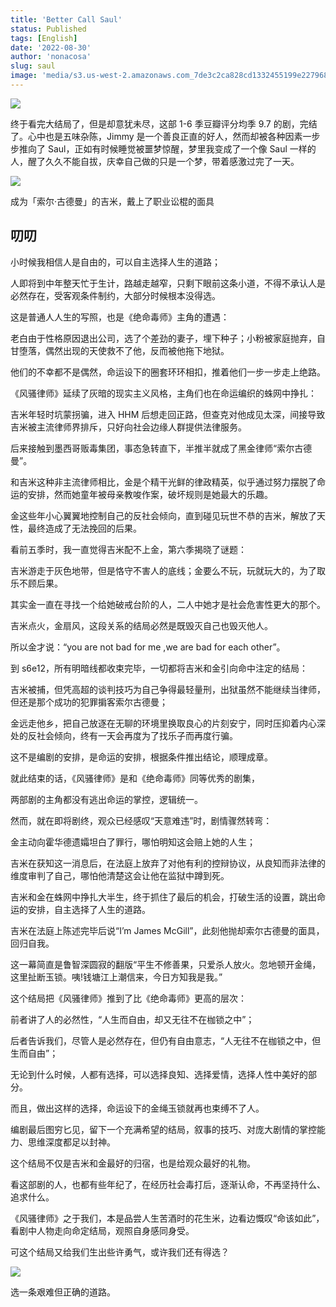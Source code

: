```yaml
---
title: 'Better Call Saul'
status: Published
tags: [English]
date: '2022-08-30'
author: 'nonacosa'
slug: saul
image: 'media/s3.us-west-2.amazonaws.com_7de3c2ca828cd1332455199e22796831.jpeg'
---
```


![](media/s3.us-west-2.amazonaws.com_7de558e0-4a6a-4896-a831-9969a6b0d346.png)

终于看完大结局了，但是却意犹未尽，这部 1-6 季豆瓣评分均季 9.7 的剧，完结了。心中也是五味杂陈，Jimmy 是一个善良正直的好人，然而却被各种因素一步步推向了 Saul，正如有时候睡觉被噩梦惊醒，梦里我变成了一个像 Saul 一样的人，醒了久久不能自拔，庆幸自己做的只是一个梦，带着感激过完了一天。

![](media/s3.us-west-2.amazonaws.com_eaeedec9-7510-4007-a474-06fe47487965.png)

成为「索尔·古德曼」的吉米，戴上了职业讼棍的面具

## 叨叨

小时候我相信人是自由的，可以自主选择人生的道路；

人即将到中年整天忙于生计，路越走越窄，只剩下眼前这条小道，不得不承认人是必然存在，受客观条件制约，大部分时候根本没得选。

这是普通人人生的写照，也是《绝命毒师》主角的遭遇：

老白由于性格原因退出公司，选了个差劲的妻子，埋下种子；小粉被家庭抛弃，自甘堕落，偶然出现的天使救不了他，反而被他拖下地狱。

他们的不幸都不是偶然，命运设下的圈套环环相扣，推着他们一步一步走上绝路。

《风骚律师》延续了灰暗的现实主义风格，主角们也在命运编织的蛛网中挣扎：

吉米年轻时坑蒙拐骗，进入 HHM 后想走回正路，但查克对他成见太深，间接导致吉米被主流律师界排斥，只好向社会边缘人群提供法律服务。

后来接触到墨西哥贩毒集团，事态急转直下，半推半就成了黑金律师“索尔古德曼”。

和吉米这种非主流律师相比，金是个精干光鲜的律政精英，似乎通过努力摆脱了命运的安排，然而她童年被母亲教唆作案，破坏规则是她最大的乐趣。

金这些年小心翼翼地控制自己的反社会倾向，直到碰见玩世不恭的吉米，解放了天性，最终造成了无法挽回的后果。

看前五季时，我一直觉得吉米配不上金，第六季揭晓了谜题：

吉米游走于灰色地带，但是恪守不害人的底线；金要么不玩，玩就玩大的，为了取乐不顾后果。

其实金一直在寻找一个给她破戒台阶的人，二人中她才是社会危害性更大的那个。

吉米点火，金扇风，这段关系的结局必然是既毁灭自己也毁灭他人。

所以金才说：“you are not bad for me ,we are bad for each other”。

到 s6e12，所有明暗线都收束完毕，一切都将吉米和金引向命中注定的结局：

吉米被捕，但凭高超的谈判技巧为自己争得最轻量刑，出狱虽然不能继续当律师，但还是那个成功的犯罪掮客索尔古德曼；

金远走他乡，把自己放逐在无聊的环境里换取良心的片刻安宁，同时压抑着内心深处的反社会倾向，终有一天会再度为了找乐子而再度行骗。

这不是编剧的安排，是命运的安排，根据条件推出结论，顺理成章。

就此结束的话，《风骚律师》是和《绝命毒师》同等优秀的剧集，

两部剧的主角都没有逃出命运的掌控，逻辑统一。

然而，就在即将剧终，观众已经感叹“天意难违”时，剧情骤然转弯：

金主动向霍华德遗孀坦白了罪行，哪怕明知这会赔上她的人生；

吉米在获知这一消息后，在法庭上放弃了对他有利的控辩协议，从良知而非法律的维度审判了自己，哪怕他清楚这会让他在监狱中蹲到死。

吉米和金在蛛网中挣扎大半生，终于抓住了最后的机会，打破生活的设置，跳出命运的安排，自主选择了人生的道路。

吉米在法庭上陈述完毕后说“I’m James McGill”，此刻他抛却索尔古德曼的面具，回归自我。

这一幕简直是鲁智深圆寂的翻版“平生不修善果，只爱杀人放火。忽地顿开金绳，这里扯断玉锁。咦!钱塘江上潮信来，今日方知我是我。”

这个结局把《风骚律师》推到了比《绝命毒师》更高的层次：

前者讲了人的必然性，“人生而自由，却又无往不在枷锁之中”；

后者告诉我们，尽管人是必然存在，但仍有自由意志，“人无往不在枷锁之中，但生而自由”；

无论到什么时候，人都有选择，可以选择良知、选择爱情，选择人性中美好的部分。

而且，做出这样的选择，命运设下的金绳玉锁就再也束缚不了人。

编剧最后图穷匕见，留下一个充满希望的结局，叙事的技巧、对庞大剧情的掌控能力、思维深度都足以封神。

这个结局不仅是吉米和金最好的归宿，也是给观众最好的礼物。

看这部剧的人，也都有些年纪了，在经历社会毒打后，逐渐认命，不再坚持什么、追求什么。

《风骚律师》之于我们，本是品尝人生苦酒时的花生米，边看边慨叹“命该如此”，看剧中人物走向命定结局，观照自身感同身受。

可这个结局又给我们生出些许勇气，或许我们还有得选？

![](media/img1.doubanio.com_p8045517.jpg)

选一条艰难但正确的道路。
